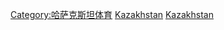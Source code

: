 [[Category:哈萨克斯坦体育|Category:哈萨克斯坦体育]]
[[Category:各國體育競賽|Kazakhstan]]
[[Category:亞洲各國體育競賽|Kazakhstan]]